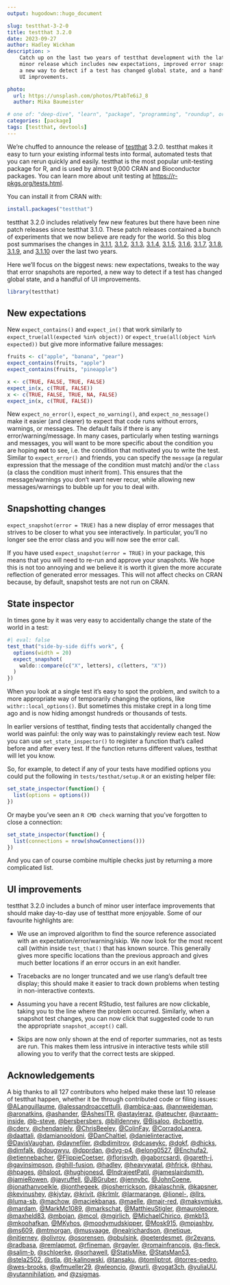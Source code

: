 ```yaml
---
output: hugodown::hugo_document

slug: testthat-3-2-0
title: testthat 3.2.0
date: 2023-09-27
author: Hadley Wickham
description: >
    Catch up on the last two years of testthat development with the latest
    minor release which includes new expectations, improved error snapshots,
    a new way to detect if a test has changed global state, and a handful of
    UI improvements.

photo:
  url: https://unsplash.com/photos/PtabTe6iJ_8
  author: Mika Baumeister

# one of: "deep-dive", "learn", "package", "programming", "roundup", or "other"
categories: [package] 
tags: [testthat, devtools]
---
```


```{=html}
<!--
TODO:
* [x] Look over / edit the post's title in the yaml
* [ ] Edit (or delete) the description; note this appears in the Twitter card
* [ ] Pick category and tags (see existing with `hugodown::tidy_show_meta()`)
* [x] Find photo & update yaml metadata
* [x] Create `thumbnail-sq.jpg`; height and width should be equal
* [x] Create `thumbnail-wd.jpg`; width should be >5x height
* [x] `hugodown::use_tidy_thumbnails()`
* [x] Add intro sentence, e.g. the standard tagline for the package
* [x] `usethis::use_tidy_thanks()`
-->
```
We're chuffed to announce the release of [testthat](%7B%20home%20%7D) 3.2.0.
testthat makes it easy to turn your existing informal tests into formal, automated tests that you can rerun quickly and easily.
testthat is the most popular unit-testing package for R, and is used by almost 9,000 CRAN and Bioconductor packages.
You can learn more about unit testing at [https://r-pkgs.org/tests.html](#0).

You can install it from CRAN with:

```r
install.packages("testthat")
```

testthat 3.2.0 includes relatively few new features but there have been nine patch releases since testthat 3.1.0.
These patch releases contained a bunch of experiments that we now believe are ready for the world.
So this blog post summarises the changes in [3.1.1](https://github.com/r-lib/testthat/releases/tag/v3.1.1), [3.1.2](https://github.com/r-lib/testthat/releases/tag/v3.1.2), [3.1.3](https://github.com/r-lib/testthat/releases/tag/v3.1.3), [3.1.4](https://github.com/r-lib/testthat/releases/tag/v3.1.4), [3.1.5](https://github.com/r-lib/testthat/releases/tag/v3.1.5), [3.1.6](https://github.com/r-lib/testthat/releases/tag/v3.1.6), [3.1.7](https://github.com/r-lib/testthat/releases/tag/v3.1.7), [3.1.8](https://github.com/r-lib/testthat/releases/tag/v3.1.8), [3.1.9](https://github.com/r-lib/testthat/releases/tag/v3.1.9), and [3.1.10](https://github.com/r-lib/testthat/releases/tag/v3.1.10) over the last two years.

Here we'll focus on the biggest news: new expectations, tweaks to the way that error snapshots are reported, a new way to detect if a test has changed global state, and a handful of UI improvements.

```r
library(testthat)
```

## New expectations

New `expect_contains()` and `expect_in()` that work similarly to `expect_true(all(expected %in% object))` or `expect_true(all(object %in% expected))` but give more informative failure messages:

```r
fruits <- c("apple", "banana", "pear")
expect_contains(fruits, "apple")
expect_contains(fruits, "pineapple")

x <- c(TRUE, FALSE, TRUE, FALSE)
expect_in(x, c(TRUE, FALSE))
x <- c(TRUE, FALSE, TRUE, NA, FALSE)
expect_in(x, c(TRUE, FALSE))
```

New `expect_no_error()`, `expect_no_warning()`, and `expect_no_message()` make it easier (and clearer) to expect that code runs without errors, warnings, or messages.
The default fails if there is any error/warning/message.
In many cases, particularly when testing warnings and messages, you will want to be more specific about the condition you are hoping **not** to see, i.e. the condition that motivated you to write the test.
Similar to `expect_error()` and friends, you can specify the `message` (a regular expression that the message of the condition must match) and/or the `class` (a class the condition must inherit from).
This ensures that the message/warnings you don't want never recur, while allowing new messages/warnings to bubble up for you to deal with.

## Snapshotting changes

`expect_snapshot(error = TRUE)` has a new display of error messages that strives to be closer to what you see interactively.
In particular, you'll no longer see the error class and you will now see the error call.

If you have used `expect_snapshot(error = TRUE)` in your package, this means that you will need to re-run and approve your snapshots.
We hope this is not too annoying and we believe it is worth it given the more accurate reflection of generated error messages.
This will not affect checks on CRAN because, by default, snapshot tests are not run on CRAN.

## State inspector

In times gone by it was very easy to accidentally change the state of the world in a test:

```r
#| eval: false
test_that("side-by-side diffs work", {
  options(width = 20)
  expect_snapshot(
    waldo::compare(c("X", letters), c(letters, "X"))
  )
})
```

When you look at a single test it's easy to spot the problem, and switch to a more appropriate way of temporarily changing the options, like `withr::local_options()`.
But sometimes this mistake crept in a long time ago and is now hiding amongst hundreds or thousands of tests.

In earlier versions of testthat, finding tests that accidentally changed the world was painful: the only way was to painstakingly review each test.
Now you can use `set_state_inspector()` to register a function that's called before and after every test.
If the function returns different values, testthat will let you know.

So, for example, to detect if any of your tests have modified options you could put the following in `tests/testhat/setup.R` or an existing helper file:

```r
set_state_inspector(function() {
  list(options = options())
})
```

Or maybe you've seen an `R CMD check` warning that you've forgotten to close a connection:

```r
set_state_inspector(function() {
  list(connections = nrow(showConnections()))
})
```

And you can of course combine multiple checks just by returning a more complicated list.

## UI improvements

testthat 3.2.0 includes a bunch of minor user interface improvements that should make day-to-day use of testthat more enjoyable.
Some of our favourite highlights are:

-   We use an improved algorithm to find the source reference associated with an expectation/error/warning/skip.
    We now look for the most recent call (within inside `test_that()` that has known source.
    This generally gives more specific locations than the previous approach and gives much better locations if an error occurs in an exit handler.

-   Tracebacks are no longer truncated and we use rlang's default tree display; this should make it easier to track down problems when testing in non-interactive contexts.

-   Assuming you have a recent RStudio, test failures are now clickable, taking you to the line where the problem occurred.
    Similarly, when a snapshot test changes, you can now click that suggested code to run the appropriate `snapshot_accept()` call.

-   Skips are now only shown at the end of reporter summaries, not as tests are run.
    This makes them less intrusive in interactive tests while still allowing you to verify that the correct tests are skipped.

## Acknowledgements

A big thanks to all 127 contributors who helped make these last 10 release of testthat happen, whether it be through contributed code or filing issues: [\@ALanguillaume](https://github.com/ALanguillaume), [\@alessandroaccettulli](https://github.com/alessandroaccettulli), [\@ambica-aas](https://github.com/ambica-aas), [\@annweideman](https://github.com/annweideman), [\@aronatkins](https://github.com/aronatkins), [\@ashander](https://github.com/ashander), [\@AshesITR](https://github.com/AshesITR), [\@astayleraz](https://github.com/astayleraz), [\@ateucher](https://github.com/ateucher), [\@avraam-inside](https://github.com/avraam-inside), [\@b-steve](https://github.com/b-steve), [\@bersbersbers](https://github.com/bersbersbers), [\@billdenney](https://github.com/billdenney), [\@Bisaloo](https://github.com/Bisaloo), [\@cboettig](https://github.com/cboettig), [\@cderv](https://github.com/cderv), [\@chendaniely](https://github.com/chendaniely), [\@ChrisBeeley](https://github.com/ChrisBeeley), [\@ColinFay](https://github.com/ColinFay), [\@CorradoLanera](https://github.com/CorradoLanera), [\@daattali](https://github.com/daattali), [\@damianooldoni](https://github.com/damianooldoni), [\@DanChaltiel](https://github.com/DanChaltiel), [\@danielinteractive](https://github.com/danielinteractive), [\@DavisVaughan](https://github.com/DavisVaughan), [\@daynefiler](https://github.com/daynefiler), [\@dbdimitrov](https://github.com/dbdimitrov), [\@dcaseykc](https://github.com/dcaseykc), [\@dgkf](https://github.com/dgkf), [\@dhicks](https://github.com/dhicks), [\@dimfalk](https://github.com/dimfalk), [\@dougwyu](https://github.com/dougwyu), [\@dpprdan](https://github.com/dpprdan), [\@dvg-p4](https://github.com/dvg-p4), [\@elong0527](https://github.com/elong0527), [\@Enchufa2](https://github.com/Enchufa2), [\@etiennebacher](https://github.com/etiennebacher), [\@FlippieCoetser](https://github.com/FlippieCoetser), [\@florisvdh](https://github.com/florisvdh), [\@gaborcsardi](https://github.com/gaborcsardi), [\@gareth-j](https://github.com/gareth-j), [\@gavinsimpson](https://github.com/gavinsimpson), [\@ghill-fusion](https://github.com/ghill-fusion), [\@hadley](https://github.com/hadley), [\@heavywatal](https://github.com/heavywatal), [\@hfrick](https://github.com/hfrick), [\@hhau](https://github.com/hhau), [\@hpages](https://github.com/hpages), [\@hsloot](https://github.com/hsloot), [\@hughjonesd](https://github.com/hughjonesd), [\@IndrajeetPatil](https://github.com/IndrajeetPatil), [\@jameslairdsmith](https://github.com/jameslairdsmith), [\@jamieRowen](https://github.com/jamieRowen), [\@jayruffell](https://github.com/jayruffell), [\@JBGruber](https://github.com/JBGruber), [\@jennybc](https://github.com/jennybc), [\@JohnCoene](https://github.com/JohnCoene), [\@jonathanvoelkle](https://github.com/jonathanvoelkle), [\@jonthegeek](https://github.com/jonthegeek), [\@josherrickson](https://github.com/josherrickson), [\@kalaschnik](https://github.com/kalaschnik), [\@kapsner](https://github.com/kapsner), [\@kevinushey](https://github.com/kevinushey), [\@kjytay](https://github.com/kjytay), [\@krivit](https://github.com/krivit), [\@krlmlr](https://github.com/krlmlr), [\@larmarange](https://github.com/larmarange), [\@lionel-](https://github.com/lionel-), [\@llrs](https://github.com/llrs), [\@luma-sb](https://github.com/luma-sb), [\@machow](https://github.com/machow), [\@maciekbanas](https://github.com/maciekbanas), [\@maelle](https://github.com/maelle), [\@majr-red](https://github.com/majr-red), [\@maksymiuks](https://github.com/maksymiuks), [\@mardam](https://github.com/mardam), [\@MarkMc1089](https://github.com/MarkMc1089), [\@markschat](https://github.com/markschat), [\@MatthieuStigler](https://github.com/MatthieuStigler), [\@maurolepore](https://github.com/maurolepore), [\@maxheld83](https://github.com/maxheld83), [\@mbojan](https://github.com/mbojan), [\@mcol](https://github.com/mcol), [\@mgirlich](https://github.com/mgirlich), [\@MichaelChirico](https://github.com/MichaelChirico), [\@mkb13](https://github.com/mkb13), [\@mkoohafkan](https://github.com/mkoohafkan), [\@MKyhos](https://github.com/MKyhos), [\@moodymudskipper](https://github.com/moodymudskipper), [\@Mosk915](https://github.com/Mosk915), [\@mpjashby](https://github.com/mpjashby), [\@ms609](https://github.com/ms609), [\@mtmorgan](https://github.com/mtmorgan), [\@musvaage](https://github.com/musvaage), [\@nealrichardson](https://github.com/nealrichardson), [\@netique](https://github.com/netique), [\@njtierney](https://github.com/njtierney), [\@olivroy](https://github.com/olivroy), [\@osorensen](https://github.com/osorensen), [\@pbulsink](https://github.com/pbulsink), [\@peterdesmet](https://github.com/peterdesmet), [\@r2evans](https://github.com/r2evans), [\@radbasa](https://github.com/radbasa), [\@remlapmot](https://github.com/remlapmot), [\@rfineman](https://github.com/rfineman), [\@rgayler](https://github.com/rgayler), [\@romainfrancois](https://github.com/romainfrancois), [\@s-fleck](https://github.com/s-fleck), [\@salim-b](https://github.com/salim-b), [\@schloerke](https://github.com/schloerke), [\@sorhawell](https://github.com/sorhawell), [\@StatisMike](https://github.com/StatisMike), [\@StatsMan53](https://github.com/StatsMan53), [\@stela2502](https://github.com/stela2502), [\@stla](https://github.com/stla), [\@t-kalinowski](https://github.com/t-kalinowski), [\@tansaku](https://github.com/tansaku), [\@tomliptrot](https://github.com/tomliptrot), [\@torres-pedro](https://github.com/torres-pedro), [\@wes-brooks](https://github.com/wes-brooks), [\@wfmueller29](https://github.com/wfmueller29), [\@wleoncio](https://github.com/wleoncio), [\@wurli](https://github.com/wurli), [\@yogat3ch](https://github.com/yogat3ch), [\@yuliaUU](https://github.com/yuliaUU), [\@yutannihilation](https://github.com/yutannihilation), and [\@zsigmas](https://github.com/zsigmas).
